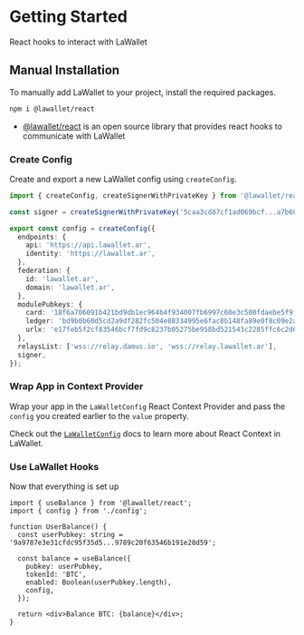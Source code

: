 
# Getting Started

React hooks to interact with LaWallet

## Manual Installation

To manually add LaWallet to your project, install the required packages.

```sh npm2yarn
npm i @lawallet/react
```

- [@lawallet/react](https://lawallet.ar) is an open source library that provides react hooks to communicate with LaWallet

### Create Config

Create and export a new LaWallet config using `createConfig`.

```ts filename="config.ts"
import { createConfig, createSignerWithPrivateKey } from '@lawallet/react';

const signer = createSignerWithPrivateKey('5caa3cd87cf1ad069bcf...a7b6070a44ec7223877504c84');

export const config = createConfig({
  endpoints: {
    api: 'https://api.lawallet.ar',
    identity: 'https://lawallet.ar',
  },
  federation: {
    id: 'lawallet.ar',
    domain: 'lawallet.ar',
  },
  modulePubkeys: {
    card: '18f6a706091b421bd9db1ec964b4f934007fb6997c60e3c500fdaebe5f9f7b18',
    ledger: 'bd9b0b60d5cd2a9df282fc504e88334995e6fac8b148fa89e0f8c09e2a570a84',
    urlx: 'e17feb5f2cf83546bcf7fd9c8237b05275be958bd521543c2285ffc6c2d654b3',
  },
  relaysList: ['wss://relay.damus.io', 'wss://relay.lawallet.ar'],
  signer,
});
```

### Wrap App in Context Provider

Wrap your app in the `LaWalletConfig` React Context Provider and pass the `config` you created earlier to the `value` property.

Check out the [`LaWalletConfig`](/react/LaWalletConfig) docs to learn more about React Context in LaWallet.

### Use LaWallet Hooks

Now that everything is set up

```tsx filename="UserBalance.tsx"
import { useBalance } from '@lawallet/react';
import { config } from './config';

function UserBalance() {
  const userPubkey: string = '9a9787e3e31cfdc95f35d5...9789c20f63546b191e28d59';

  const balance = useBalance({
    pubkey: userPubkey,
    tokenId: 'BTC',
    enabled: Boolean(userPubkey.length),
    config,
  });

  return <div>Balance BTC: {balance}</div>;
}
```
